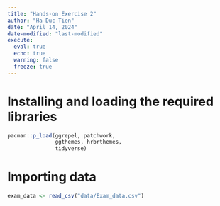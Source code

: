 ```yaml
---
title: "Hands-on Exercise 2"
author: "Ha Duc Tien"
date: "April 14, 2024"
date-modified: "last-modified"
execute: 
  eval: true
  echo: true
  warning: false
  freeze: true
---
```



# Installing and loading the required libraries

```r
pacman::p_load(ggrepel, patchwork, 
               ggthemes, hrbrthemes,
               tidyverse) 
```

# Importing data

```r
exam_data <- read_csv("data/Exam_data.csv")
```